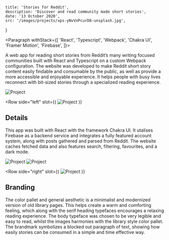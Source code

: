 
	title: 'Stories for Reddit',
	description: 'Discover and read community made short stories',
	date: '13 October 2020',
	src: '/images/projects/xps-yNvVnPcurD8-unsplash.jpg',
}

<Portfolio data={metadata}>


<Paragraph withStack={[
	'React',
	'Typescript',
	'Webpack',
	'Chakra UI',
	'Framer Motion',
	'Firebase',
]}>


A web app for reading short stories from Reddit’s many writing
focused communities built with React and Typescript on a custom
Webpack configuration. The website was developed to make Reddit
short story content easily findable and consumable by the public,
as well as provide a more accessible and enjoyable experience.
It helps people with busy lives reconnect with bit-sized stories
through a specialized reading experience.

</Paragraph>


<Image src="/images/projects/xps-yNvVnPcurD8-unsplash.jpg" alt="Project" />

<Row 
	side="left" 
	slot={(
		<Image src="/images/projects/xps-yNvVnPcurD8-unsplash.jpg" alt="Project" />
	)}
>


## Details

This app was built with React with the framework Chakra UI. It utalises
Firebase as a backend service and integrates a fully featured account system,
along with posts gathered and parsed from Reddit. The website caches fetched
data and also features search, filtering, favourites, and a dark mode.

</Row>


<Gallery>
	<Image src="/images/projects/xps-yNvVnPcurD8-unsplash.jpg" alt="Project" />
	<Image src="/images/projects/xps-yNvVnPcurD8-unsplash.jpg" alt="Project" />
</Gallery>

<Row 
	side="right" 
	slot={(
		<Image src="/images/projects/xps-yNvVnPcurD8-unsplash.jpg" alt="Project" />
	)}
>


## Branding

The color pallet and general aesthetic is a minimalist and modernized version
of old library pages. This helps create a warm and comforting feeling, which
along with the serif heading typefaces encourages a relaxing reading experience.
The body typeface was chosen to be very legible and easy to read, whilst the
images harmonies with the library style color pallet. The brandmark symbolizes
a blocked out paragraph of text, showing how easily stories can be consumed
in a simple and time effective way.

</Row>


</Portfolio>

